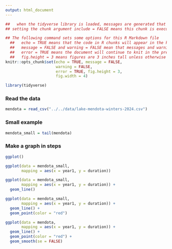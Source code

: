 ```yaml
---
output: html_document
---
```


```r
##   when the tidyverse library is loaded, messages are generated that we do not want to include in the knitted document
## setting the chunk argument include = FALSE means this chunk is executed, but the text in the chunk and any output do not appear in the knitted document

## The following command sets some options for this R Markdown file
  ##   echo = TRUE means that the code in R chunks will appear in the knitted document
  ##   message = FALSE and warning = FALSE mean that messages and warnings do not appear in the final document
  ##   error = TRUE means the document will continue to knit in the presence of errors while knitting
  ##   fig.height = 3 means figures are 3 inches tall unless otherwise specified
knitr::opts_chunk$set(echo = TRUE, message = FALSE,
                      warning = FALSE,
                      error = TRUE, fig.height = 3,
                      fig.width = 4)

library(tidyverse)
```


### Read the data

```r
mendota = read_csv("../../data/lake-mendota-winters-2024.csv")
```

### Small example

```r
mendota_small = tail(mendota)
```

### Make a graph in steps

```r
ggplot()

ggplot(data = mendota_small,
       mapping = aes(x = year1, y = duration)) 

ggplot(data = mendota_small,
       mapping = aes(x = year1, y = duration)) +
  geom_line()
```


```r
ggplot(data = mendota_small,
       mapping = aes(x = year1, y = duration)) +
  geom_line() + 
  geom_point(color = "red")
```

```r
ggplot(data = mendota,
       mapping = aes(x = year1, y = duration)) +
  geom_line() + 
  geom_point(color = "red") +
  geom_smooth(se = FALSE)
```

